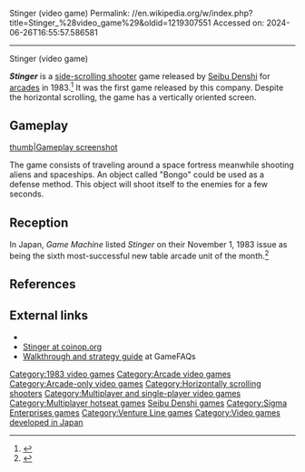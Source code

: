 Stinger (video game)
Permalink: //en.wikipedia.org/w/index.php?title=Stinger_%28video_game%29&oldid=1219307551
Accessed on: 2024-06-26T16:55:57.586581



------
Stinger (video game)
{{for|the unrelated 1987 NES game by Konami|Moero TwinBee: Cinnamon-hakase wo Sukue!}}
{{Refimprove|date=November 2020}}

{{Infobox video game
|title=Stinger
|image=
|image_size=
|caption=
|developer = [[Seibu Denshi]]
|publisher = {{vgrelease|JP|Sigma Enterprises<ref name="GM222"/>|NA|Venture Line<ref name="PM">{{cite magazine |last1=Lewin |first1=Gene |title=Gene's Judgements: Critiquing AMOA Show Conversions, Dedicated Games |magazine=[[Play Meter]] |date=January 15, 1984 |volume=10 |issue=2 |pages=60–3 |url=https://archive.org/details/play-meter-volume-10-number-2-january-15th-1984/Play%20Meter%20-%20Volume%2010%2C%20Number%202%20-%20January%2015th%201984/page/60/mode/2up}}</ref>}}
|designer =
|released = [[1983 in video gaming|September 1983]]<ref>{{cite web |title=Stinger |url=https://mediaarts-db.bunka.go.jp/id/M732723 |website=Media Arts Database |publisher=[[Agency for Cultural Affairs]] |lang=ja |access-date=30 August 2021}}</ref>
|genre = [[Scrolling shooter]]
|modes = 1-2 players alternating
|platforms = [[Arcade game|Arcade]]
|arcade system = 
}}

'''''Stinger''''' is a [[side-scrolling shooter]] game released by [[Seibu Denshi]] for [[Arcade game|arcades]] in 1983.<ref name="GM222">{{cite magazine|title=Overseas Readers Column - Sigma Exclusively Distributes Seibu's "Stinger"|magazine=[[:ja:ゲームマシン|Game Machine]]|issue=222|publisher=[[:ja:アミューズメント通信社|Amusement Press, Inc.]]|date=15 October 1983|page=36|lang=ja|url=https://onitama.tv/gamemachine/pdf/19831015p.pdf#page=19}}</ref> It was the first game released by this company.{{citation needed|date=July 2016}} Despite the horizontal scrolling, the game has a vertically oriented screen.

==Gameplay==
[[image:Stinger (arcade game).png|thumb|Gameplay screenshot]]

The game consists of traveling  around a space fortress meanwhile shooting aliens and spaceships. An object called "Bongo" could be used as a defense method. This object will shoot itself to the enemies for a few seconds.

== Reception ==
In Japan, ''Game Machine'' listed ''Stinger'' on their November 1, 1983 issue as being the sixth most-successful new table arcade unit of the month.<ref>{{cite magazine|title=Game Machine's Best Hit Games 25 - テーブル型新製品 (New Videos-Table Type)|magazine=[[:ja:ゲームマシン|Game Machine]]|issue=223|publisher=[[:ja:アミューズメント通信社|Amusement Press, Inc.]]|date=1 November 1983|page=33|lang=ja|url=https://onitama.tv/gamemachine/pdf/19831101p.pdf#page=17}}</ref>

==References==
{{reflist}}

==External links==
* {{KLOV game|id=9788|name=Stinger}}
* [http://www.coinop.org/Game/102094/Stinger Stinger at coinop.org]
* [https://gamefaqs.gamespot.com/arcade/568859-stinger/faqs/68328 Walkthrough and strategy guide] at GameFAQs

[[Category:1983 video games]]
[[Category:Arcade video games]]
[[Category:Arcade-only video games]]
[[Category:Horizontally scrolling shooters]]
[[Category:Multiplayer and single-player video games]]
[[Category:Multiplayer hotseat games]]
[[Category:Seibu Kaihatsu games|Seibu Denshi games]]
[[Category:Sigma Enterprises games]]
[[Category:Venture Line games]]
[[Category:Video games developed in Japan]]


{{Arcade-stub}}